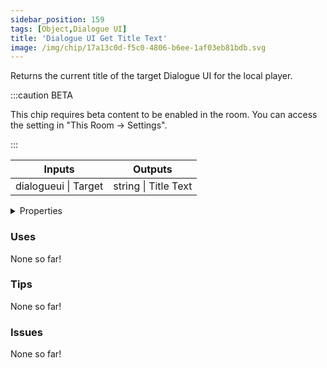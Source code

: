 ```yaml
---
sidebar_position: 159
tags: [Object,Dialogue UI]
title: 'Dialogue UI Get Title Text'
image: /img/chip/17a13c0d-f5c0-4806-b6ee-1af03eb81bdb.svg
---
```


Returns the current title of the target Dialogue UI for the local player.

:::caution BETA

This chip requires beta content to be enabled in the room. You can access the setting in "This Room -> Settings".

:::

<IChip uuid="17a13c0d-f5c0-4806-b6ee-1af03eb81bdb"/>

<table><thead><tr><th>Inputs</th><th>Outputs</th></tr></thead><tbody><tr><td>dialogueui | Target</td><td>string | Title Text</td></tr></tbody></table>

<details>
  <summary>Properties</summary>
  <div>
    <div>
    <table>
      <tbody>
        <tr>
          <td>Is beta required?</td>
          <td>Yes</td>
        </tr>
        <tr>
          <td>Is chip a trolling risk?</td>
          <td>No</td>
        </tr>
        <tr>
          <td>Is chip a role assignment risk?</td>
          <td>No</td>
        </tr>
        <tr>
          <td>Chip UUID</td>
          <td>17a13c0d-f5c0-4806-b6ee-1af03eb81bdb</td>
        </tr>
        <tr>
          <td>Room availability</td>
          <td>Available everywhere</td>
        </tr>
      </tbody>
    </table>
    </div>
  </div>
</details>

### Uses

None so far!

### Tips

None so far!

### Issues

None so far!
